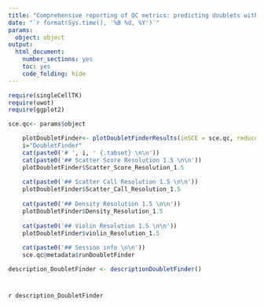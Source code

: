 ```yaml
---
title: "Comprehensive reporting of QC metrics: predicting doublets with doubletFinder"
date: "`r format(Sys.time(), '%B %d, %Y')`"
params: 
  object: object
output:
  html_document:
    number_sections: yes
    toc: yes
    code_folding: hide
---
```


```r
require(singleCellTK)
require(uwot)
require(ggplot2)
```

```r
sce.qc<- params$object
```

```r
    plotDoubletFinder<- plotDoubletFinderResults(inSCE = sce.qc, reducedDimName = "UMAP")
    i="DoubletFinder"
    cat(paste0('# ', i, ' {.tabset} \n\n'))
    cat(paste0('## Scatter Score Resolution 1.5 \n\n'))
    plotDoubletFinder$Scatter_Score_Resolution_1.5
    
    cat(paste0('## Scatter Call Resolution 1.5 \n\n'))
    plotDoubletFinder$Scatter_Call_Resolution_1.5
    
    cat(paste0('## Density Resolution 1.5 \n\n'))
    plotDoubletFinder$Density_Resolution_1.5
   
    cat(paste0('## Violin Resolution 1.5 \n\n'))
    plotDoubletFinder$violin_Resolution_1.5
 
    cat(paste0('## Session info \n\n'))
    sce.qc@metadata$runDoubletFinder
```


```r
description_DoubletFinder <- descriptionDoubletFinder()
```

# {.unlisted .unnumbered .toc-ignore}
`r description_DoubletFinder`
